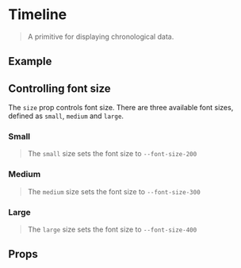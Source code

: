 
<Meta of={TimelineStories} />

# Timeline

> A primitive for displaying chronological data.

## Example

<Source dark />

## Controlling font size

The `size` prop controls font size. There are three available font sizes, defined as `small`, `medium` and `large`.

### Small

> The `small` size sets the font size to `--font-size-200`

<Canvas>
    <Story of={TimelineStories.SmallSize} />
</Canvas>

### Medium

> The `medium` size sets the font size to `--font-size-300`

<Canvas>
    <Story of={TimelineStories.MediumSize} />
</Canvas>

### Large

> The `large` size sets the font size to `--font-size-400`

<Canvas>
    <Story of={TimelineStories.LargeSize} />
</Canvas>

## Props

<ArgsTable />
